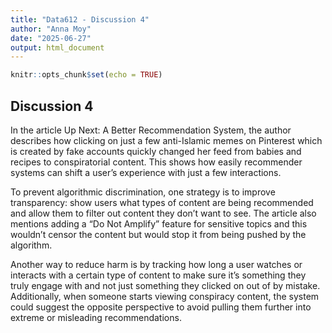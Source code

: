 ```yaml
---
title: "Data612 - Discussion 4"
author: "Anna Moy"
date: "2025-06-27"
output: html_document
---
```


```r
knitr::opts_chunk$set(echo = TRUE)
```

## Discussion 4
In the article Up Next: A Better Recommendation System, the author describes how clicking on just a few anti-Islamic memes on Pinterest which is created by fake accounts quickly changed her feed from babies and recipes to conspiratorial content. This shows how easily recommender systems can shift a user’s experience with just a few interactions.

To prevent algorithmic discrimination, one strategy is to improve transparency: show users what types of content are being recommended and allow them to filter out content they don’t want to see. The article also mentions adding a “Do Not Amplify” feature for sensitive topics and this wouldn’t censor the content but would stop it from being pushed by the algorithm.

Another way to reduce harm is by tracking how long a user watches or interacts with a certain type of content to make sure it’s something they truly engage with and not just something they clicked on out of by mistake. Additionally, when someone starts viewing conspiracy content, the system could suggest the opposite perspective to avoid pulling them further into extreme or misleading recommendations.
